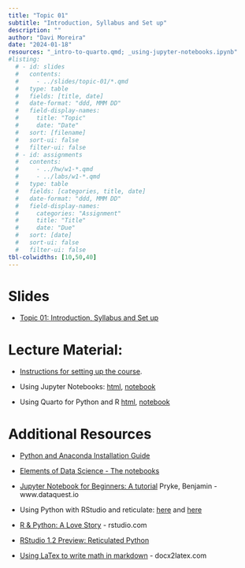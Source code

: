 ```yaml
---
title: "Topic 01"
subtitle: "Introduction, Syllabus and Set up"
description: ""
author: "Davi Moreira"
date: "2024-01-18"
resources: "_intro-to-quarto.qmd; _using-jupyter-notebooks.ipynb"
#listing:
  # - id: slides
  #   contents:
  #     - ../slides/topic-01/*.qmd
  #   type: table
  #   fields: [title, date]
  #   date-format: "ddd, MMM DD"
  #   field-display-names:
  #     title: "Topic"
  #     date: "Date"
  #   sort: [filename]
  #   sort-ui: false
  #   filter-ui: false
  # - id: assignments
  #   contents:
  #     - ../hw/w1-*.qmd
  #     - ../labs/w1-*.qmd
  #   type: table
  #   fields: [categories, title, date]
  #   date-format: "ddd, MMM DD"
  #   field-display-names:
  #     categories: "Assignment"
  #     title: "Title"
  #     date: "Due"
  #   sort: [date]
  #   sort-ui: false
  #   filter-ui: false
tbl-colwidths: [10,50,40]
---
```


# Slides

-   [Topic 01: Introduction, Syllabus and Set up](/slides/slides-topic-01.html){target="_blank"}

# Lecture Material:

-   [Instructions for setting up the course](/lecture_material/material-topic-01/course_infrastructure.html){target="_blank"}.

-   Using Jupyter Notebooks: [html](/lecture_material/material-topic-01/using-jupyter-notebooks.html){target="_blank"}, [notebook](https://minhaskamal.github.io/DownGit/#/home?url=https://github.com/davi-moreira/2024S_dsc_emory_qtm_350/blob/main/lecture_material/material-topic-01/_using-jupyter-notebooks.ipynb){target="_blank"} 

<!--- to generate the link: https://minhaskamal.github.io/DownGit/#/home --->

<!---<a href="/lecture_material/material-topic-01/_using-jupyter-notebooks.ipynb" download> notebook </a>--->

-   Using Quarto for Python and R [html](/lecture_material/material-topic-01/intro-to-quarto.html){target="_blank"}, [notebook](https://minhaskamal.github.io/DownGit/#/home?url=https://github.com/davi-moreira/2024S_dsc_emory_qtm_350/blob/main/lecture_material/material-topic-01/_intro-to-quarto.qmd){target="_blank"} 

<!---<a href="/lecture_material/material-topic-01/_intro-to-quarto.qmd" download> notebook </a>--->

# Additional Resources

- [Python and Anaconda Installation Guide](/lecture_material/material-topic-01/py_install_guide_en.html){target="_blank"}

- [Elements of Data Science - The notebooks](https://allendowney.github.io/ElementsOfDataScience/README.html#the-notebooks){target="_blank"}

-   [Jupyter Notebook for Beginners: A tutorial](https://www.dataquest.io/blog/jupyter-notebook-tutorial/){target="_blank"} Pryke, Benjamin - www.dataquest.io

-   Using Python with RStudio and reticulate: [here](https://docs.rstudio.com/tutorials/user/using-python-with-rstudio-and-reticulate/) and [here](https://support.posit.co/hc/en-us/articles/360023654474-Installing-and-Configuring-Python-with-RStudio){target="_blank"}

-   [R & Python: A Love Story](https://rstudio.com/solutions/r-and-python/){target="_blank"} - rstudio.com

-   [RStudio 1.2 Preview: Reticulated Python](https://blog.rstudio.com/2018/10/09/rstudio-1-2-preview-reticulated-python/){target="_blank"}

-   [Using LaTex to write math in markdown](https://docx2latex.com/tutorials/Mathematical-equations-LaTeX.html){target="_blank"} - docx2latex.com
